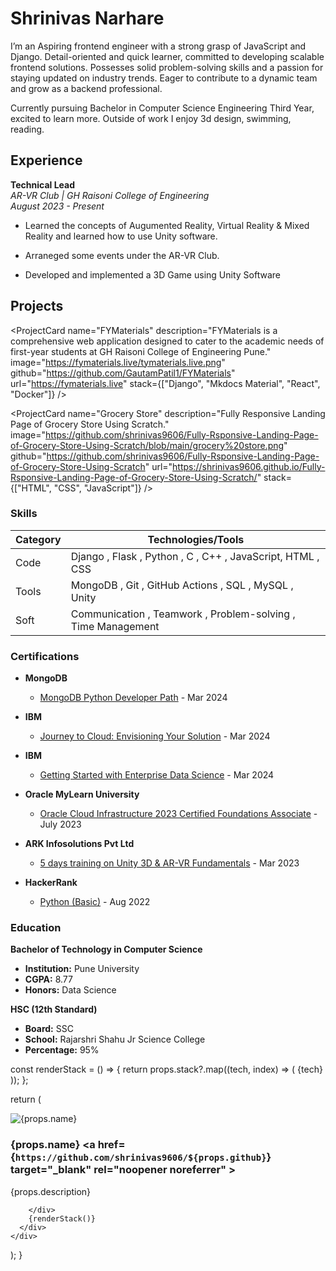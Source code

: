 # Shrinivas Narhare

I’m an Aspiring frontend engineer with a strong grasp of JavaScript and Django. Detail-oriented and quick learner, committed to developing scalable frontend solutions. Possesses solid problem-solving skills and a passion for staying updated on industry trends. Eager to contribute to a dynamic team and grow as a backend professional.

Currently pursuing Bachelor in Computer Science Engineering Third Year, excited to learn more. Outside of work I enjoy 3d design, swimming, reading.  

<div className="socials">
    <a href="www.linkedin.com/in/shrinivas-narhare"><i class="fa-brands fa-linkedin"></i></a>
    <a href="https://github.com/shrinivas9606"><i class="fa-brands fa-github"></i></a>
    <a href="https://instagram.com/shri_._reddy"><i class="fa-brands fa-instagram"></i></a>
    <a href="mailto:narhareshrinivas170@gmail.com"><i class="fa-solid fa-square-envelope"></i></a>
    <a href="tel:+919356830853"><i class="fa-solid fa-phone"></i></a>
</div>

## Experience

**Technical Lead**  
*AR-VR Club | GH Raisoni College of Engineering*  
*August 2023 - Present*

- Learned the concepts of Augumented Reality, Virtual Reality & Mixed Reality and learned how to use Unity software.
  
- Arraneged some events under the AR-VR Club.
  
- Developed and implemented a 3D Game using Unity Software

## Projects

<ProjectCard name="FYMaterials" description="FYMaterials is a comprehensive web application designed to cater to the academic needs of first-year students at GH Raisoni College of Engineering Pune." image="https://fymaterials.live/tymaterials.live.png" github="https://github.com/GautamPatil1/FYMaterials" url="https://fymaterials.live" stack={["Django", "Mkdocs Material", "React", "Docker"]} />

<ProjectCard name="Grocery Store" description="Fully Responsive Landing Page of Grocery Store Using Scratch." image="https://github.com/shrinivas9606/Fully-Rsponsive-Landing-Page-of-Grocery-Store-Using-Scratch/blob/main/grocery%20store.png" github="https://github.com/shrinivas9606/Fully-Rsponsive-Landing-Page-of-Grocery-Store-Using-Scratch" url="https://shrinivas9606.github.io/Fully-Rsponsive-Landing-Page-of-Grocery-Store-Using-Scratch/" stack={["HTML", "CSS", "JavaScript"]} />

### Skills

| Category  | Technologies/Tools                        |
|-----------|-------------------------------------------|
| Code      | Django , Flask , Python , C , C++ , JavaScript, HTML , CSS |
| Tools     | MongoDB , Git , GitHub Actions , SQL , MySQL , Unity |
| Soft      | Communication , Teamwork , Problem-solving , Time Management |


### Certifications

- **MongoDB**
  - [MongoDB Python Developer Path](https://learn.mongodb.com/c/RanF5WpKT4aHIZTI_lWzAw) - Mar 2024

- **IBM**
  - [Journey to Cloud: Envisioning Your Solution](https://www.credly.com/badges/eae26452-e1a4-4868-968e-a904d10d7fc7/public_url) - Mar 2024

- **IBM**
  - [Getting Started with Enterprise Data Science](https://www.credly.com/badges/87a1691e-1e65-4085-9871-74a976730695/public_url) - Mar 2024

- **Oracle MyLearn University**
  - [Oracle Cloud Infrastructure 2023 Certified Foundations Associate](https://catalog-education.oracle.com/pls/certview/sharebadge?id=C3670F054C9CA7CF48E34E39370C817CFA87F2E9F1B8A5D05CCB31D8F0C89604) - July 2023

- **ARK Infosolutions Pvt Ltd**
  - [5 days training on Unity 3D & AR-VR Fundamentals](https://drive.google.com/file/d/1Dhgz46kQBURJ-QfXCpuCQVluwbjbcXOS/view?usp=drive_link) - Mar 2023

- **HackerRank**
  - [Python (Basic)](https://www.hackerrank.com/certificates/44699431d63f) - Aug 2022


### Education

**Bachelor of Technology in Computer Science**
  - **Institution:** Pune University
  - **CGPA:** 8.77
  - **Honors:** Data Science

**HSC (12th Standard)**
  - **Board:** SSC
  - **School:** Rajarshri Shahu Jr Science College
  - **Percentage:** 95%




  const renderStack = () => {
    return props.stack?.map((tech, index) => (
      <span key={index} className="stack-item">{tech}</span>
    ));
  };

  return (
    <div className="project-card">
      <div className="photo">
        <img className="image" src={props.image} alt={props.name} />
      </div>
      <div className="info">
        <h3>
            {props.name}
            <a href={`https://github.com/shrinivas9606/${props.github}`} target="_blank" rel="noopener noreferrer" >
            <i class="fa-brands fa-github"></i>
            </a>
          <a href={props.url} target="_blank" rel="noopener noreferrer">
            <i class="fa-solid fa-link"></i>
          </a>
        </h3>
        <p>{props.description}</p>
        <div className="links">
            
        </div>
        {renderStack()}
      </div>
    </div>
  );
}


